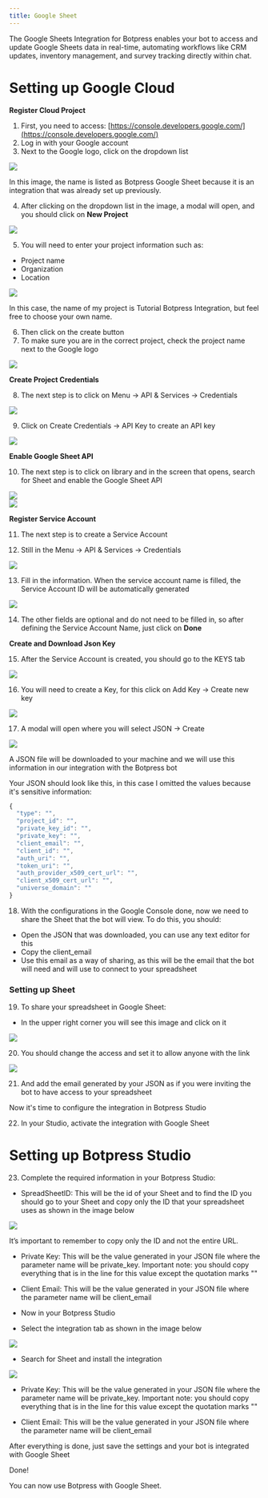```yaml
---
title: Google Sheet
---
```



The Google Sheets Integration for Botpress enables your bot to access and update Google Sheets data in real-time, automating workflows like CRM updates, inventory management, and survey tracking directly within chat.

# Setting up Google Cloud

**Register Cloud Project**

1. First, you need to access: [https://console.developers.google.com/](https://console.developers.google.com/)
2. Log in with your Google account
3. Next to the Google logo, click on the dropdown list

<img src="./google-sheet-project.png" />

In this image, the name is listed as Botpress Google Sheet because it is an integration that was already set up previously.

4. After clicking on the dropdown list in the image, a modal will open, and you should click on **New Project**

<img src="./google-cloud-new-project.png" />

5. You will need to enter your project information such as:
  * Project name
  * Organization
  * Location

<img src="./google-cloud-new-project-form.png" />

In this case, the name of my project is Tutorial Botpress Integration, but feel free to choose your own name.

6. Then click on the create button
7. To make sure you are in the correct project, check the project name next to the Google logo

<img src="./google-cloud-project-dropdown.png" />

**Create Project Credentials**

8. The next step is to click on Menu → API & Services → Credentials

<img src="./google-cloud-api-services.png" />

9. Click on Create Credentials → API Key to create an API key

<img src="./google-cloud-api-key.png" />

**Enable Google Sheet API**

10. The next step is to click on library and in the screen that opens, search for Sheet and enable the Google Sheet API

<img src="./google-cloud-library.png" />

<br />

<img src="./google-sheets-enable.png" />

**Register Service Account**

11. The next step is to create a Service Account

12. Still in the Menu → API & Services → Credentials

<img src="./google-cloud-menu-service-account.png" />

13. Fill in the information. When the service account name is filled, the Service Account ID will be automatically generated

<img src="./google-cloud-service-account.png" />

14. The other fields are optional and do not need to be filled in, so after defining the Service Account Name, just click on **Done**

**Create and Download Json Key**

15. After the Service Account is created, you should go to the KEYS tab

<img src="./google-cloud-service-account-keys.png" />

16. You will need to create a Key, for this click on Add Key → Create new key

<img src="./google-cloud-create-new-key.png" />

17. A modal will open where you will select JSON → Create

<img src="./google-cloud-json-private-key.png" />

A JSON file will be downloaded to your machine and we will use this information in our integration with the Botpress bot

Your JSON should look like this, in this case I omitted the values because it's sensitive information:

```jsx
{
  "type": "",
  "project_id": "",
  "private_key_id": "",
  "private_key": "",
  "client_email": "",
  "client_id": "",
  "auth_uri": "",
  "token_uri": "",
  "auth_provider_x509_cert_url": "",
  "client_x509_cert_url": "",
  "universe_domain": ""
}
```

18. With the configurations in the Google Console done, now we need to share the Sheet that the bot will view. To do this, you should:

- Open the JSON that was downloaded, you can use any text editor for this
- Copy the client\_email
- Use this email as a way of sharing, as this will be the email that the bot will need and will use to connect to your spreadsheet

### Setting up Sheet

19. To share your spreadsheet in Google Sheet:
  * In the upper right corner you will see this image and click on it

<img src="./google-sheet-share.png" />

20. You should change the access and set it to allow anyone with the link

<img src="./google-sheet-share-link.png" />

21. And add the email generated by your JSON as if you were inviting the bot to have access to your spreadsheet

Now it's time to configure the integration in Botpress Studio

22. In your Studio, activate the integration with Google Sheet

# Setting up Botpress Studio

23. Complete the required information in your Botpress Studio:

* SpreadSheetID: This will be the id of your Sheet and to find the ID you should go to your Sheet and copy only the ID that your spreadsheet uses as shown in the image below

<img src="./google-sheet-url.png" />

It’s important to remember to copy only the ID and not the entire URL.

* Private Key: This will be the value generated in your JSON file where the parameter name will be private\_key. Important note: you should copy everything that is in the line for this value except the quotation marks ""

* Client Email: This will be the value generated in your JSON file where the parameter name will be client\_email

* Now in your Botpress Studio

* Select the integration tab as shown in the image below

<img src="./google-sheet-explore-the-hub.png" />

* Search for Sheet and install the integration

<img src="./google-sheet-integration-configuration.png" />

* Private Key: This will be the value generated in your JSON file where the parameter name will be private\_key. Important note: you should copy everything that is in the line for this value except the quotation marks ""

* Client Email: This will be the value generated in your JSON file where the parameter name will be client\_email

After everything is done, just save the settings and your bot is integrated with Google Sheet

<Check>
Done!

You can now use Botpress with Google Sheet.
</Check>

